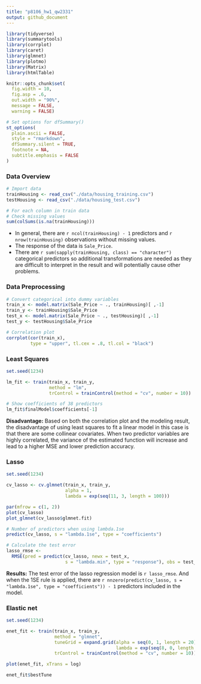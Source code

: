 ```yaml
---
title: "p8106_hw1_qw2331"
output: github_document
---
```


```r
library(tidyverse)
library(summarytools)
library(corrplot)
library(caret)
library(glmnet)
library(plotmo)
library(Matrix)
library(htmlTable)

knitr::opts_chunk$set(
  fig.width = 10,
  fig.asp = .6,
  out.width = "90%",
  message = FALSE,
  warning = FALSE)

# Set options for dfSummary()
st_options(
  plain.ascii = FALSE,
  style = "rmarkdown",
  dfSummary.silent = TRUE,
  footnote = NA,
  subtitle.emphasis = FALSE
)
```


### Data Overview
```r
# Import data
trainHousing <- read_csv("./data/housing_training.csv")
testHousing <- read_csv("./data/housing_test.csv")

# For each column in train data
# Check missing values
sum(colSums(is.na(trainHousing)))
```
* In general, there are ``r ncol(trainHousing) - 1`` predictors and ``r nrow(trainHousing)`` observations without missing values.  
* The response of the data is `Sale_Price`.  
* There are ``r sum(sapply(trainHousing, class) == "character")`` categorical predictors so additional transformations are needed as they are difficult to interpret in the result and will potentially cause other problems.


### Data Preprocessing
```r
# Convert categorical into dummy variables
train_x <- model.matrix(Sale_Price ~ ., trainHousing)[ ,-1]
train_y <- trainHousing$Sale_Price
test_x <- model.matrix(Sale_Price ~ ., testHousing)[ ,-1]
test_y <- testHousing$Sale_Price

# Correlation plot
corrplot(cor(train_x), 
         type = "upper", tl.cex = .8, tl.col = "black")
```


### Least Squares
```r
set.seed(1234)

lm_fit <- train(train_x, train_y,
                method = "lm",
                trControl = trainControl(method = "cv", number = 10))

# Show coefficients of 38 predictors
lm_fit$finalModel$coefficients[-1]
```
**Disadvantage:** Based on both the correlation plot and the modeling result, the disadvantage of using least squares to fit a linear model in this case is that there are some collinear covariates. When two predictor variables are highly correlated, the variance of the estimated function will increase and lead to a higher MSE and lower prediction accuracy.


### Lasso
```r
set.seed(1234)

cv_lasso <- cv.glmnet(train_x, train_y,
                      alpha = 1,
                      lambda = exp(seq(11, 3, length = 100)))

par(mfrow = c(1, 2))
plot(cv_lasso)
plot_glmnet(cv_lasso$glmnet.fit)

# Number of predictors when using lambda.1se
predict(cv_lasso, s = "lambda.1se", type = "coefficients")

# Calculate the test error
lasso_rmse <- 
  RMSE(pred = predict(cv_lasso, newx = test_x, 
                      s = "lambda.min", type = "response"), obs = test_y)
```
**Results:** The test error of the lasso regression model is ``r lasso_rmse``. And when the 1SE rule is applied, there are ``r nnzero(predict(cv_lasso, s = "lambda.1se", type = "coefficients")) - 1`` predictors included in the model.


### Elastic net
```r
set.seed(1234)

enet_fit <- train(train_x, train_y,
                  method = "glmnet",
                  tuneGrid = expand.grid(alpha = seq(0, 1, length = 20),
                                         lambda = exp(seq(8, 0, length = 100))),
                  trControl = trainControl(method = "cv", number = 10))

plot(enet_fit, xTrans = log)

enet_fit$bestTune
```

